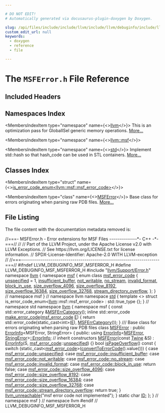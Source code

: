 ```yaml
---

# DO NOT EDIT!
# Automatically generated via docusaurus-plugin-doxygen by Doxygen.

slug: /api/files/include/include/llvm/include/llvm/debuginfo/include/llvm/debuginfo/msf/msferror-h
custom_edit_url: null
keywords:
  - doxygen
  - reference
  - file

---
```





# The `MSFError.h` File Reference

<DoxygenPage pluginConfig={pluginConfig}>



## Included Headers

<IncludesList>
<IncludesListItem
  filePath="llvm/Support/Error.h"
  permalink="/docs/api/files/include/include/llvm/include/llvm/support/error-h"
  isLocal="true" />
</IncludesList>

## Namespaces Index

<MembersIndex>

<MembersIndexItem
  type="namespace"
  name={<><a href="/docs/api/namespaces/llvm">llvm</a></>}>
This is an optimization pass for GlobalISel generic memory operations. <a href="/docs/api/namespaces/llvm/#details">More...</a>
</MembersIndexItem>

<MembersIndexItem
  type="namespace"
  name={<><a href="/docs/api/namespaces/llvm/msf">llvm::msf</a></>}>
</MembersIndexItem>

<MembersIndexItem
  type="namespace"
  name={<><a href="/docs/api/namespaces/std">std</a></>}>
Implement std::hash so that hash&#95;code can be used in STL containers. <a href="/docs/api/namespaces/std/#details">More...</a>
</MembersIndexItem>

</MembersIndex>

## Classes Index

<MembersIndex>

<MembersIndexItem
  type="struct"
  name={<><a href="/docs/api/structs/std/is-error-code-enum-445cb03b3ec9202e61db46c7d59f3aa0">is_error_code_enum&lt;llvm::msf::msf_error_code&gt;</a></>}>
</MembersIndexItem>

<MembersIndexItem
  type="class"
  name={<><a href="/docs/api/classes/llvm/msf/msferror">MSFError</a></>}>
Base class for errors originating when parsing raw PDB files. <a href="/docs/api/classes/llvm/msf/msferror/#details">More...</a>
</MembersIndexItem>

</MembersIndex>


## File Listing

The file content with the documentation metadata removed is:

<ProgramListing>

<Link id="l00001" /><CodeLine lineNumber="1"><Highlight kind="comment">//===- MSFError.h - Error extensions for MSF Files --------------&#42;- C++ -&#42;-===//</Highlight><Highlight kind="normal"></Highlight></CodeLine>
<Link id="l00002" /><CodeLine lineNumber="2"><Highlight kind="normal"></Highlight><Highlight kind="comment">//</Highlight><Highlight kind="normal"></Highlight></CodeLine>
<Link id="l00003" /><CodeLine lineNumber="3"><Highlight kind="normal"></Highlight><Highlight kind="comment">// Part of the LLVM Project, under the Apache License v2.0 with LLVM Exceptions.</Highlight><Highlight kind="normal"></Highlight></CodeLine>
<Link id="l00004" /><CodeLine lineNumber="4"><Highlight kind="normal"></Highlight><Highlight kind="comment">// See https://llvm.org/LICENSE.txt for license information.</Highlight><Highlight kind="normal"></Highlight></CodeLine>
<Link id="l00005" /><CodeLine lineNumber="5"><Highlight kind="normal"></Highlight><Highlight kind="comment">// SPDX-License-Identifier: Apache-2.0 WITH LLVM-exception</Highlight><Highlight kind="normal"></Highlight></CodeLine>
<Link id="l00006" /><CodeLine lineNumber="6"><Highlight kind="normal"></Highlight><Highlight kind="comment">//</Highlight><Highlight kind="normal"></Highlight></CodeLine>
<Link id="l00007" /><CodeLine lineNumber="7"><Highlight kind="normal"></Highlight><Highlight kind="comment">//===----------------------------------------------------------------------===//</Highlight><Highlight kind="normal"></Highlight></CodeLine>
<Link id="l00008" /><CodeLine lineNumber="8"><Highlight kind="normal"></Highlight></CodeLine>
<Link id="l00009" /><CodeLine lineNumber="9"><Highlight kind="normal"></Highlight><Highlight kind="preprocessor">#ifndef LLVM&#95;DEBUGINFO&#95;MSF&#95;MSFERROR&#95;H</Highlight><Highlight kind="normal"></Highlight></CodeLine>
<Link id="l00010" /><CodeLine lineNumber="10"><Highlight kind="normal"></Highlight><Highlight kind="preprocessor">#define LLVM&#95;DEBUGINFO&#95;MSF&#95;MSFERROR&#95;H</Highlight><Highlight kind="normal"></Highlight></CodeLine>
<Link id="l00011" /><CodeLine lineNumber="11"><Highlight kind="normal"></Highlight></CodeLine>
<Link id="l00012" /><CodeLine lineNumber="12"><Highlight kind="normal"></Highlight><Highlight kind="preprocessor">#include &quot;<a href="/docs/api/files/include/include/llvm/include/llvm/support/error-h">llvm/Support/Error.h</a>&quot;</Highlight><Highlight kind="normal"></Highlight></CodeLine>
<Link id="l00013" /><CodeLine lineNumber="13"><Highlight kind="normal"></Highlight></CodeLine>
<Link id="l00014" /><CodeLine lineNumber="14"><Highlight kind="normal"></Highlight><Highlight kind="keyword">namespace </Highlight><Highlight kind="normal"><a href="/docs/api/namespaces/llvm">llvm</a> &#123;</Highlight></CodeLine>
<Link id="l00015" /><CodeLine lineNumber="15"><Highlight kind="normal"></Highlight><Highlight kind="keyword">namespace </Highlight><Highlight kind="normal"><a href="/docs/api/namespaces/llvm/msf">msf</a> &#123;</Highlight></CodeLine>
<Link id="l00016" /><CodeLine lineNumber="16" lineLink="/docs/api/namespaces/llvm/msf/#a6dd094d4d36a053567100db04e6f873f"><Highlight kind="normal"></Highlight><Highlight kind="keyword">enum class</Highlight><Highlight kind="normal"> <a href="/docs/api/namespaces/llvm/msf/#a6dd094d4d36a053567100db04e6f873f">msf&#95;error&#95;code</a> &#123;</Highlight></CodeLine>
<Link id="l00017" /><CodeLine lineNumber="17" lineLink="/docs/api/namespaces/llvm/msf/#a6dd094d4d36a053567100db04e6f873fad415f0e30c471dfdd9bc4f827329ef48"><Highlight kind="normal">  <a href="/docs/api/namespaces/llvm/msf/#a6dd094d4d36a053567100db04e6f873fad415f0e30c471dfdd9bc4f827329ef48">unspecified</a> = 1,</Highlight></CodeLine>
<Link id="l00018" /><CodeLine lineNumber="18" lineLink="/docs/api/namespaces/llvm/msf/#a6dd094d4d36a053567100db04e6f873fa30d5ef9a8eb9e9530b28192db6bd88b0"><Highlight kind="normal">  <a href="/docs/api/namespaces/llvm/msf/#a6dd094d4d36a053567100db04e6f873fa30d5ef9a8eb9e9530b28192db6bd88b0">insufficient&#95;buffer</a>,</Highlight></CodeLine>
<Link id="l00019" /><CodeLine lineNumber="19" lineLink="/docs/api/namespaces/llvm/msf/#a6dd094d4d36a053567100db04e6f873facec5971823d0dfd972069bf51c2f838f"><Highlight kind="normal">  <a href="/docs/api/namespaces/llvm/msf/#a6dd094d4d36a053567100db04e6f873facec5971823d0dfd972069bf51c2f838f">not&#95;writable</a>,</Highlight></CodeLine>
<Link id="l00020" /><CodeLine lineNumber="20" lineLink="/docs/api/namespaces/llvm/msf/#a6dd094d4d36a053567100db04e6f873fa881999a844c0bb1ee62b8bd1b29e60bb"><Highlight kind="normal">  <a href="/docs/api/namespaces/llvm/msf/#a6dd094d4d36a053567100db04e6f873fa881999a844c0bb1ee62b8bd1b29e60bb">no&#95;stream</a>,</Highlight></CodeLine>
<Link id="l00021" /><CodeLine lineNumber="21" lineLink="/docs/api/namespaces/llvm/msf/#a6dd094d4d36a053567100db04e6f873fa8e40c21d17487b141e798359ee241411"><Highlight kind="normal">  <a href="/docs/api/namespaces/llvm/msf/#a6dd094d4d36a053567100db04e6f873fa8e40c21d17487b141e798359ee241411">invalid&#95;format</a>,</Highlight></CodeLine>
<Link id="l00022" /><CodeLine lineNumber="22" lineLink="/docs/api/namespaces/llvm/msf/#a6dd094d4d36a053567100db04e6f873fa87c1c463ae3beee04ac2905a77fa425c"><Highlight kind="normal">  <a href="/docs/api/namespaces/llvm/msf/#a6dd094d4d36a053567100db04e6f873fa87c1c463ae3beee04ac2905a77fa425c">block&#95;in&#95;use</a>,</Highlight></CodeLine>
<Link id="l00023" /><CodeLine lineNumber="23" lineLink="/docs/api/namespaces/llvm/msf/#a6dd094d4d36a053567100db04e6f873fa9176c1a7eb168fb985b8d06a0b7e71d4"><Highlight kind="normal">  <a href="/docs/api/namespaces/llvm/msf/#a6dd094d4d36a053567100db04e6f873fa9176c1a7eb168fb985b8d06a0b7e71d4">size&#95;overflow&#95;4096</a>,</Highlight></CodeLine>
<Link id="l00024" /><CodeLine lineNumber="24" lineLink="/docs/api/namespaces/llvm/msf/#a6dd094d4d36a053567100db04e6f873fabbd9a1474b25700e3efa35ba7242b07a"><Highlight kind="normal">  <a href="/docs/api/namespaces/llvm/msf/#a6dd094d4d36a053567100db04e6f873fabbd9a1474b25700e3efa35ba7242b07a">size&#95;overflow&#95;8192</a>,</Highlight></CodeLine>
<Link id="l00025" /><CodeLine lineNumber="25" lineLink="/docs/api/namespaces/llvm/msf/#a6dd094d4d36a053567100db04e6f873fa14762d2711ff5375899e75da45df68b4"><Highlight kind="normal">  <a href="/docs/api/namespaces/llvm/msf/#a6dd094d4d36a053567100db04e6f873fa14762d2711ff5375899e75da45df68b4">size&#95;overflow&#95;16384</a>,</Highlight></CodeLine>
<Link id="l00026" /><CodeLine lineNumber="26" lineLink="/docs/api/namespaces/llvm/msf/#a6dd094d4d36a053567100db04e6f873facd7aa32ba229e33a15ddca2fede88071"><Highlight kind="normal">  <a href="/docs/api/namespaces/llvm/msf/#a6dd094d4d36a053567100db04e6f873facd7aa32ba229e33a15ddca2fede88071">size&#95;overflow&#95;32768</a>,</Highlight></CodeLine>
<Link id="l00027" /><CodeLine lineNumber="27" lineLink="/docs/api/namespaces/llvm/msf/#a6dd094d4d36a053567100db04e6f873fa3192cccfba56c4afe73c51444ceb8432"><Highlight kind="normal">  <a href="/docs/api/namespaces/llvm/msf/#a6dd094d4d36a053567100db04e6f873fa3192cccfba56c4afe73c51444ceb8432">stream&#95;directory&#95;overflow</a>,</Highlight></CodeLine>
<Link id="l00028" /><CodeLine lineNumber="28"><Highlight kind="normal">&#125;;</Highlight></CodeLine>
<Link id="l00029" /><CodeLine lineNumber="29"><Highlight kind="normal">&#125; </Highlight><Highlight kind="comment">// namespace msf</Highlight><Highlight kind="normal"></Highlight></CodeLine>
<Link id="l00030" /><CodeLine lineNumber="30"><Highlight kind="normal">&#125; </Highlight><Highlight kind="comment">// namespace llvm</Highlight><Highlight kind="normal"></Highlight></CodeLine>
<Link id="l00031" /><CodeLine lineNumber="31"><Highlight kind="normal"></Highlight></CodeLine>
<Link id="l00032" /><CodeLine lineNumber="32"><Highlight kind="normal"></Highlight><Highlight kind="keyword">namespace </Highlight><Highlight kind="normal"><a href="/docs/api/namespaces/std">std</a> &#123;</Highlight></CodeLine>
<Link id="l00033" /><CodeLine lineNumber="33"><Highlight kind="normal"></Highlight><Highlight kind="keyword">template</Highlight><Highlight kind="normal"> &lt;&gt;</Highlight></CodeLine>
<Link id="l00034" /><CodeLine lineNumber="34" lineLink="/docs/api/structs/std/is-error-code-enum-445cb03b3ec9202e61db46c7d59f3aa0"><Highlight kind="normal"></Highlight><Highlight kind="keyword">struct </Highlight><Highlight kind="normal">is&#95;error&#95;code&#95;enum&lt;<a href="/docs/api/namespaces/llvm">llvm</a>::msf::msf&#95;error&#95;code&gt; : std::true&#95;type &#123;&#125;;</Highlight></CodeLine>
<Link id="l00035" /><CodeLine lineNumber="35"><Highlight kind="normal">&#125; </Highlight><Highlight kind="comment">// namespace std</Highlight><Highlight kind="normal"></Highlight></CodeLine>
<Link id="l00036" /><CodeLine lineNumber="36"><Highlight kind="normal"></Highlight></CodeLine>
<Link id="l00037" /><CodeLine lineNumber="37"><Highlight kind="normal"></Highlight><Highlight kind="keyword">namespace </Highlight><Highlight kind="normal"><a href="/docs/api/namespaces/llvm">llvm</a> &#123;</Highlight></CodeLine>
<Link id="l00038" /><CodeLine lineNumber="38"><Highlight kind="normal"></Highlight><Highlight kind="keyword">namespace </Highlight><Highlight kind="normal">msf &#123;</Highlight></CodeLine>
<Link id="l00039" /><CodeLine lineNumber="39"><Highlight kind="normal"></Highlight><Highlight kind="keyword">const</Highlight><Highlight kind="normal"> std::error&#95;category &amp;<a href="/docs/api/namespaces/llvm/msf/#a3cfcd6724bf4bd712f46724ef3ee1f2e">MSFErrCategory</a>();</Highlight></CodeLine>
<Link id="l00040" /><CodeLine lineNumber="40"><Highlight kind="normal"></Highlight></CodeLine>
<Link id="l00041" /><CodeLine lineNumber="41" lineLink="/docs/api/namespaces/llvm/msf/#abfd87974e9af5ca6eecdc7ab2cc265f6"><Highlight kind="normal"></Highlight><Highlight kind="keyword">inline</Highlight><Highlight kind="normal"> std::error&#95;code <a href="/docs/api/namespaces/llvm/msf/#abfd87974e9af5ca6eecdc7ab2cc265f6">make&#95;error&#95;code</a>(<a href="/docs/api/namespaces/llvm/msf/#a6dd094d4d36a053567100db04e6f873f">msf&#95;error&#95;code</a> <a href="/docs/api/files/lib/lib/ir/builtingcs-cpp/#abb2b3a60ccc38a28239e19a1646e0c8a">E</a>) &#123;</Highlight></CodeLine>
<Link id="l00042" /><CodeLine lineNumber="42"><Highlight kind="normal">  </Highlight><Highlight kind="keywordflow">return</Highlight><Highlight kind="normal"> std::error&#95;code(</Highlight><Highlight kind="keyword">static&#95;cast&lt;</Highlight><Highlight kind="keywordtype">int</Highlight><Highlight kind="keyword">&gt;</Highlight><Highlight kind="normal">(<a href="/docs/api/files/lib/lib/ir/builtingcs-cpp/#abb2b3a60ccc38a28239e19a1646e0c8a">E</a>), <a href="/docs/api/namespaces/llvm/msf/#a3cfcd6724bf4bd712f46724ef3ee1f2e">MSFErrCategory</a>());</Highlight></CodeLine>
<Link id="l00043" /><CodeLine lineNumber="43"><Highlight kind="normal">&#125;</Highlight></CodeLine>
<Link id="l00044" /><CodeLine lineNumber="44"><Highlight kind="normal"></Highlight><Highlight kind="comment"></Highlight></CodeLine>
<Link id="l00045" /><CodeLine lineNumber="45"><Highlight kind="comment">/// Base class for errors originating when parsing raw PDB files</Highlight><Highlight kind="normal"></Highlight></CodeLine>
<Link id="l00046" /><CodeLine lineNumber="46" lineLink="/docs/api/classes/llvm/msf/msferror"><Highlight kind="normal"></Highlight><Highlight kind="keyword">class </Highlight><Highlight kind="normal"><a href="/docs/api/classes/llvm/msf/msferror/#afad680b28b894566a71d799bba77d227">MSFError</a> : </Highlight><Highlight kind="keyword">public</Highlight><Highlight kind="normal"> <a href="/docs/api/classes/llvm/errorinfo">ErrorInfo</a>&lt;MSFError, StringError&gt; &#123;</Highlight></CodeLine>
<Link id="l00047" /><CodeLine lineNumber="47"><Highlight kind="normal"></Highlight><Highlight kind="keyword">public</Highlight><Highlight kind="normal">:</Highlight></CodeLine>
<Link id="l00048" /><CodeLine lineNumber="48"><Highlight kind="normal">  </Highlight><Highlight kind="keyword">using </Highlight><Highlight kind="normal"><a href="/docs/api/classes/llvm/errorinfo">ErrorInfo</a>&lt;<a href="/docs/api/classes/llvm/msf/msferror/#afad680b28b894566a71d799bba77d227">MSFError</a>, <a href="/docs/api/classes/llvm/stringerror/#a7ee2bc10d4c14bf5f9026f711f83f8f4">StringError</a>&gt;<a href="/docs/api/classes/llvm/errorinfo">::ErrorInfo</a>; </Highlight><Highlight kind="comment">// inherit constructors</Highlight><Highlight kind="normal"></Highlight></CodeLine>
<Link id="l00049" /><CodeLine lineNumber="49" lineLink="/docs/api/classes/llvm/msf/msferror/#afad680b28b894566a71d799bba77d227"><Highlight kind="normal">  <a href="/docs/api/classes/llvm/msf/msferror/#afad680b28b894566a71d799bba77d227">MSFError</a>(</Highlight><Highlight kind="keyword">const</Highlight><Highlight kind="normal"> <a href="/docs/api/classes/llvm/twine">Twine</a> &amp;S) : <a href="/docs/api/classes/llvm/errorinfo">ErrorInfo</a>(S, <a href="/docs/api/namespaces/llvm/msf/#a6dd094d4d36a053567100db04e6f873f">msf&#95;error&#95;code</a>::<a href="/docs/api/namespaces/llvm/msf/#a6dd094d4d36a053567100db04e6f873fad415f0e30c471dfdd9bc4f827329ef48">unspecified</a>) &#123;&#125;</Highlight></CodeLine>
<Link id="l00050" /><CodeLine lineNumber="50"><Highlight kind="normal"></Highlight></CodeLine>
<Link id="l00051" /><CodeLine lineNumber="51" lineLink="/docs/api/classes/llvm/msf/msferror/#a10bc4dc0094cf0f7623642b7f7abf5cd"><Highlight kind="normal">  </Highlight><Highlight kind="keywordtype">bool</Highlight><Highlight kind="normal"> <a href="/docs/api/classes/llvm/msf/msferror/#a10bc4dc0094cf0f7623642b7f7abf5cd">isPageOverflow</a>()</Highlight><Highlight kind="keyword"> const </Highlight><Highlight kind="normal">&#123;</Highlight></CodeLine>
<Link id="l00052" /><CodeLine lineNumber="52"><Highlight kind="normal">    </Highlight><Highlight kind="keywordflow">switch</Highlight><Highlight kind="normal"> (</Highlight><Highlight kind="keyword">static&#95;cast&lt;</Highlight><Highlight kind="normal"><a href="/docs/api/namespaces/llvm/msf/#a6dd094d4d36a053567100db04e6f873f">msf&#95;error&#95;code</a></Highlight><Highlight kind="keyword">&gt;</Highlight><Highlight kind="normal">(<a href="/docs/api/classes/llvm/stringerror/#aab13681db6232e98094940b78144bf49">convertToErrorCode</a>().value())) &#123;</Highlight></CodeLine>
<Link id="l00053" /><CodeLine lineNumber="53"><Highlight kind="normal">    </Highlight><Highlight kind="keywordflow">case</Highlight><Highlight kind="normal"> <a href="/docs/api/namespaces/llvm/msf/#a6dd094d4d36a053567100db04e6f873fad415f0e30c471dfdd9bc4f827329ef48">msf&#95;error&#95;code::unspecified</a>:</Highlight></CodeLine>
<Link id="l00054" /><CodeLine lineNumber="54"><Highlight kind="normal">    </Highlight><Highlight kind="keywordflow">case</Highlight><Highlight kind="normal"> <a href="/docs/api/namespaces/llvm/msf/#a6dd094d4d36a053567100db04e6f873fa30d5ef9a8eb9e9530b28192db6bd88b0">msf&#95;error&#95;code::insufficient&#95;buffer</a>:</Highlight></CodeLine>
<Link id="l00055" /><CodeLine lineNumber="55"><Highlight kind="normal">    </Highlight><Highlight kind="keywordflow">case</Highlight><Highlight kind="normal"> <a href="/docs/api/namespaces/llvm/msf/#a6dd094d4d36a053567100db04e6f873facec5971823d0dfd972069bf51c2f838f">msf&#95;error&#95;code::not&#95;writable</a>:</Highlight></CodeLine>
<Link id="l00056" /><CodeLine lineNumber="56"><Highlight kind="normal">    </Highlight><Highlight kind="keywordflow">case</Highlight><Highlight kind="normal"> <a href="/docs/api/namespaces/llvm/msf/#a6dd094d4d36a053567100db04e6f873fa881999a844c0bb1ee62b8bd1b29e60bb">msf&#95;error&#95;code::no&#95;stream</a>:</Highlight></CodeLine>
<Link id="l00057" /><CodeLine lineNumber="57"><Highlight kind="normal">    </Highlight><Highlight kind="keywordflow">case</Highlight><Highlight kind="normal"> <a href="/docs/api/namespaces/llvm/msf/#a6dd094d4d36a053567100db04e6f873fa8e40c21d17487b141e798359ee241411">msf&#95;error&#95;code::invalid&#95;format</a>:</Highlight></CodeLine>
<Link id="l00058" /><CodeLine lineNumber="58"><Highlight kind="normal">    </Highlight><Highlight kind="keywordflow">case</Highlight><Highlight kind="normal"> <a href="/docs/api/namespaces/llvm/msf/#a6dd094d4d36a053567100db04e6f873fa87c1c463ae3beee04ac2905a77fa425c">msf&#95;error&#95;code::block&#95;in&#95;use</a>:</Highlight></CodeLine>
<Link id="l00059" /><CodeLine lineNumber="59"><Highlight kind="normal">      </Highlight><Highlight kind="keywordflow">return</Highlight><Highlight kind="normal"> </Highlight><Highlight kind="keyword">false</Highlight><Highlight kind="normal">;</Highlight></CodeLine>
<Link id="l00060" /><CodeLine lineNumber="60"><Highlight kind="normal">    </Highlight><Highlight kind="keywordflow">case</Highlight><Highlight kind="normal"> <a href="/docs/api/namespaces/llvm/msf/#a6dd094d4d36a053567100db04e6f873fa9176c1a7eb168fb985b8d06a0b7e71d4">msf&#95;error&#95;code::size&#95;overflow&#95;4096</a>:</Highlight></CodeLine>
<Link id="l00061" /><CodeLine lineNumber="61"><Highlight kind="normal">    </Highlight><Highlight kind="keywordflow">case</Highlight><Highlight kind="normal"> <a href="/docs/api/namespaces/llvm/msf/#a6dd094d4d36a053567100db04e6f873fabbd9a1474b25700e3efa35ba7242b07a">msf&#95;error&#95;code::size&#95;overflow&#95;8192</a>:</Highlight></CodeLine>
<Link id="l00062" /><CodeLine lineNumber="62"><Highlight kind="normal">    </Highlight><Highlight kind="keywordflow">case</Highlight><Highlight kind="normal"> <a href="/docs/api/namespaces/llvm/msf/#a6dd094d4d36a053567100db04e6f873fa14762d2711ff5375899e75da45df68b4">msf&#95;error&#95;code::size&#95;overflow&#95;16384</a>:</Highlight></CodeLine>
<Link id="l00063" /><CodeLine lineNumber="63"><Highlight kind="normal">    </Highlight><Highlight kind="keywordflow">case</Highlight><Highlight kind="normal"> <a href="/docs/api/namespaces/llvm/msf/#a6dd094d4d36a053567100db04e6f873facd7aa32ba229e33a15ddca2fede88071">msf&#95;error&#95;code::size&#95;overflow&#95;32768</a>:</Highlight></CodeLine>
<Link id="l00064" /><CodeLine lineNumber="64"><Highlight kind="normal">    </Highlight><Highlight kind="keywordflow">case</Highlight><Highlight kind="normal"> <a href="/docs/api/namespaces/llvm/msf/#a6dd094d4d36a053567100db04e6f873fa3192cccfba56c4afe73c51444ceb8432">msf&#95;error&#95;code::stream&#95;directory&#95;overflow</a>:</Highlight></CodeLine>
<Link id="l00065" /><CodeLine lineNumber="65"><Highlight kind="normal">      </Highlight><Highlight kind="keywordflow">return</Highlight><Highlight kind="normal"> </Highlight><Highlight kind="keyword">true</Highlight><Highlight kind="normal">;</Highlight></CodeLine>
<Link id="l00066" /><CodeLine lineNumber="66"><Highlight kind="normal">    &#125;</Highlight></CodeLine>
<Link id="l00067" /><CodeLine lineNumber="67"><Highlight kind="normal">    <a href="/docs/api/files/include/include/llvm/include/llvm/support/errorhandling-h/#ace243f5c25697a1107cce46626b3dc94">llvm&#95;unreachable</a>(</Highlight><Highlight kind="stringliteral">&quot;msf error code not implemented&quot;</Highlight><Highlight kind="normal">);</Highlight></CodeLine>
<Link id="l00068" /><CodeLine lineNumber="68"><Highlight kind="normal">  &#125;</Highlight></CodeLine>
<Link id="l00069" /><CodeLine lineNumber="69"><Highlight kind="normal"></Highlight></CodeLine>
<Link id="l00070" /><CodeLine lineNumber="70" lineLink="/docs/api/classes/llvm/msf/msferror/#a96d0f67532ccb40b7173dcee5ee02fdd"><Highlight kind="normal">  </Highlight><Highlight kind="keyword">static</Highlight><Highlight kind="normal"> </Highlight><Highlight kind="keywordtype">char</Highlight><Highlight kind="normal"> <a href="/docs/api/classes/llvm/msf/msferror/#a96d0f67532ccb40b7173dcee5ee02fdd">ID</a>;</Highlight></CodeLine>
<Link id="l00071" /><CodeLine lineNumber="71"><Highlight kind="normal">&#125;;</Highlight></CodeLine>
<Link id="l00072" /><CodeLine lineNumber="72"><Highlight kind="normal">&#125; </Highlight><Highlight kind="comment">// namespace msf</Highlight><Highlight kind="normal"></Highlight></CodeLine>
<Link id="l00073" /><CodeLine lineNumber="73"><Highlight kind="normal">&#125; </Highlight><Highlight kind="comment">// namespace llvm</Highlight><Highlight kind="normal"></Highlight></CodeLine>
<Link id="l00074" /><CodeLine lineNumber="74"><Highlight kind="normal"></Highlight></CodeLine>
<Link id="l00075" /><CodeLine lineNumber="75"><Highlight kind="normal"></Highlight><Highlight kind="preprocessor">#endif </Highlight><Highlight kind="comment">// LLVM&#95;DEBUGINFO&#95;MSF&#95;MSFERROR&#95;H</Highlight><Highlight kind="normal"></Highlight></CodeLine>

</ProgramListing>

</DoxygenPage>
